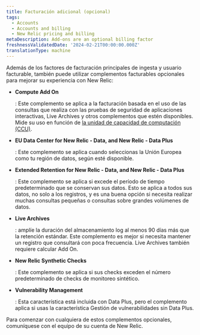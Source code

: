 ```yaml
---
title: Facturación adicional (opcional)
tags:
  - Accounts
  - Accounts and billing
  - New Relic pricing and billing
metaDescription: Add-ons are an optional billing factor
freshnessValidatedDate: '2024-02-21T00:00:00.000Z'
translationType: machine
---
```


Además de los factores de facturación principales de ingesta y usuario facturable, también puede utilizar complementos facturables opcionales para mejorar su experiencia con New Relic:

* <DoNotTranslate>**Compute Add On**</DoNotTranslate>

  : Este complemento se aplica a la facturación basada en el uso de las consultas que realiza con las pruebas de seguridad de aplicaciones interactivas, Live Archives y otros complementos que estén disponibles. Mide su uso en función de [la unidad de capacidad de computación (CCU)](/docs/licenses/license-information/product-definitions/new-relic-one-pricing-definitions#compute-capacity-unit).

* <DoNotTranslate>**EU Data Center for New Relic - Data, and New Relic - Data Plus**</DoNotTranslate>

  : Este complemento se aplica cuando seleccionas la Unión Europea como tu región de datos, según esté disponible.

* <DoNotTranslate>**Extended Retention for New Relic - Data, and New Relic - Data Plus**</DoNotTranslate>

  : Este complemento se aplica si excede el período de tiempo predeterminado que se conservan sus datos. Esto se aplica a todos sus datos, no solo a los registros, y es una buena opción si necesita realizar muchas consultas pequeñas o consultas sobre grandes volúmenes de datos.

* <DoNotTranslate>**Live Archives**</DoNotTranslate>

  : amplíe la duración del almacenamiento log al menos 90 días más que la retención estándar. Este complemento es mejor si necesita mantener un registro que consultará con poca frecuencia. Live Archives también requiere calcular Add On.

* <DoNotTranslate>**New Relic Synthetic Checks**</DoNotTranslate>

  : Este complemento se aplica si sus checks exceden el número predeterminado de checks de monitoreo sintético.

* <DoNotTranslate>**Vulnerability Management**</DoNotTranslate>

  : Esta característica está incluida con Data Plus, pero el complemento aplica si usas la característica Gestión de vulnerabilidades sin Data Plus.

Para comenzar con cualquiera de estos complementos opcionales, comuníquese con el equipo de su cuenta de New Relic.